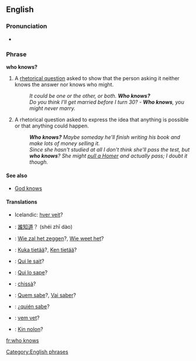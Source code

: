 ==English==
===Pronunciation===
*{{audio|en-us-who-knows.ogg|Audio (US)}}

===Phrase===
'''who knows?'''

#A [[rhetorical question]] asked to show that the person asking it neither knows the answer nor knows who might.
#: ''It could be one or the other, or both. '''Who knows?'''''
#: ''Do you think I'll get married before I turn 30?'' - '''''Who knows''', you might never marry.'' 
#A rhetorical question asked to express the idea that anything is possible or that anything could happen.
#: '''''Who knows?'''  Maybe someday he'll finish writing his book and make lots of money selling it.''
#: ''Since she hasn't studied at all I don't think she'll pass the test, but '''who knows'''? She might [[pull a Homer]] and actually pass; I doubt it though.''

{{seeCites}}

====See also====
*[[God knows]]

====Translations====
{{trans-top|a rhetorical question asked to show that the asker neither knows the answer nor who might know it}}
*Icelandic: [[hver veit]]?
{{trans-mid}}
{{trans-bottom}}
{{trans-top|asked to express the idea that anything is possible}}
{{trans-mid}}
{{trans-bottom}}
{{checktrans-top}}
*{{ttbc|Chinese}}: [[誰知道]]？ (shéi zhī dào)
*{{ttbc|Dutch}}: [[Wie zal het zeggen]]?, [[Wie weet het]]?
*{{ttbc|Finnish}}: [[Kuka tietää]]?, [[Ken tietää]]?
*{{ttbc|French}}: [[Qui le sait]]?
*{{ttbc|Interlingua}}: [[Qui lo sape]]?
{{checktrans-mid}}
*{{ttbc|Italian}}: [[chissà]]?
*{{ttbc|Portuguese}}: [[Quem sabe]]?, [[Vai saber]]?
*{{ttbc|Spanish}}: ¿[[quién sabe]]?
*{{ttbc|Swedish}}: [[vem vet]]?
*{{ttbc|Volapük}}: [[Kin nolon]]?
{{checktrans-bottom}}

[[Category:English phrases]]

[[fr:who knows]]